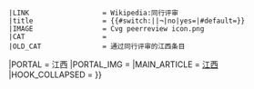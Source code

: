 {{WPBannerMeta
|PROJECT                = 江西
 |BANNER_NAME           = Template:江西专题
 |substcheck            = <includeonly>{{subst:</includeonly><includeonly>substcheck}}</includeonly>
 |small                 = {{{small|}}}
 |category              = {{{category|¬}}}
 |listas                = {{{listas|}}}
|IMAGE_LEFT             = Pavillion of Prince Teng frontview.JPG
|QUALITY_SCALE = inline
 |class={{class mask|{{{class|}}}
|forceNA=yes
|disambig=yes
|portal=yes
|redirect=yes
|template=yes
|project=yes
|future=yes
|current=yes
|needed=yes
|merge=yes
|importance={{{importance|}}}
}}
 |auto={{{auto|}}}
|importance             = {{{importance|}}}
|ASSESSMENT_CAT         = 江西条目
|ASSESSMENT_LINK        = PJ:江西
|COMMENTS               = yes
|COMMENTS_CAT           = 含有评论页的江西条目
|attention              = {{{attention|}}}
 |ATTENTION_CAT         = 需要关注的江西条目
|note 1                 = {{{ref|}}}
 |NOTE_1_TEXT           = 根据标记，本条目需要补充更多[[WP:列明来源|来源]]'''[[WP:可供查证|以供查证]]'''。
 |NOTE_1_IMAGE          = Question_book-4.svg
 |NOTE_1_CAT            = 需要补充来源的江西条目
|infobox                = {{{needs-infobox|}}}
 |INFOBOX_CAT           = 需要信息框的江西条目
 |peer review           = {{{peer|}}}
 |old peer review       = {{#switch:{{lc:{{{old-peer|¬}}}}}||¬|no=|yes}}
 |LINK                  = Wikipedia:同行评审
 |title                 = {{#switch:{{lc:{{{old-peer|¬}}}}}||¬|no|yes={{SUBJECTPAGENAME}}|#default={{{old-peer|}}}}}
 |IMAGE                 = Cvg peerreview icon.png
 |CAT                   = 
 |OLD_CAT               = 通过同行评审的江西条目
|PORTAL                 = 江西
|PORTAL_IMG             = 
|MAIN_ARTICLE           = [[江西]]
|HOOK_COLLAPSED         = {{WPBannerMeta/hooks/notecounter
 |category              = {{{category|¬}}}
 |BANNER_NAME           = Template:江西专题
 |note 1                = {{{peer|}}}
 |note 2                = {{{old-peer|}}}
}}}}<noinclude>
{{documentation}}
</noinclude>